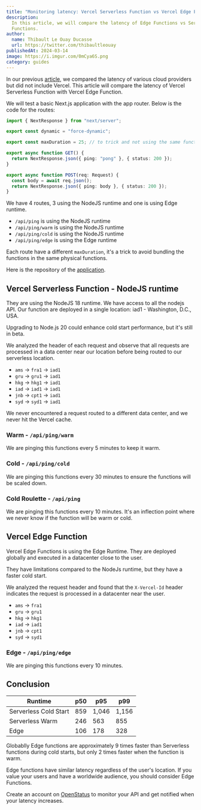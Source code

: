 ```yaml
---
title: "Monitoring latency: Vercel Serverless Function vs Vercel Edge Function"
description:
  In this article, we will compare the latency of Edge Functions vs Serverless
  Functions.
author:
  name: Thibault Le Ouay Ducasse
  url: https://twitter.com/thibaultleouay
publishedAt: 2024-03-14
image: https://i.imgur.com/0mCya6S.png
category: guides
---
```


In our previous
[article](https://www.openstatus.dev/blog/monitoring-latency-cf-workers-fly-koyeb-raylway-render),
we compared the latency of various cloud providers but did not include Vercel.
This article will compare the latency of Vercel Serverless Function with Vercel
Edge Function.

We will test a basic Next.js application with the app router. Below is the code
for the routes:

```ts
import { NextResponse } from "next/server";

export const dynamic = "force-dynamic";

export const maxDuration = 25; // to trick and not using the same function as the other ping route

export async function GET() {
  return NextResponse.json({ ping: "pong" }, { status: 200 });
}

export async function POST(req: Request) {
  const body = await req.json();
  return NextResponse.json({ ping: body }, { status: 200 });
}
```

We have 4 routes, 3 using the NodeJS runtime and one is using Edge runtime.

- `/api/ping` is using the NodeJS runtime
- `/api/ping/warm` is using the NodeJS runtime
- `/api/ping/cold` is using the NodeJS runtime
- `/api/ping/edge` is using the Edge runtime

Each route have a different `maxDuration`, it's a trick to avoid bundling the
functions in the same physical functions.

Here is the repository of the
[application](https://github.com/openstatusHQ/openstatus-next-latency).

## Vercel Serverless Function - NodeJS runtime

They are using the NodeJS 18 runtime. We have access to all the nodejs API. Our
function are deployed in a single location: iad1 - Washington, D.C., USA.

Upgrading to Node.js 20 could enhance cold start performance, but it's still in
beta.

We analyzed the header of each request and observe that all requests are
processed in a data center near our location before being routed to our
serverless location.

- `ams` -> `fra1` -> `iad1`
- `gru` -> `gru1` -> `iad1`
- `hkg` -> `hkg1` -> `iad1`
- `iad` -> `iad1` -> `iad1`
- `jnb` -> `cpt1` -> `iad1`
- `syd` -> `syd1` -> `iad1`

We never encountered a request routed to a different data center, and we never
hit the Vercel cache.

### Warm - `/api/ping/warm`

We are pinging this functions every 5 minutes to keep it warm.

### Cold - `/api/ping/cold`
We are pinging this functions every 30 minutes to ensure the functions will be
scaled down.

### Cold Roulette - `/api/ping`
We are pinging this functions every 10 minutes. It's an inflection point where
we never know if the function will be warm or cold.

## Vercel Edge Function

Vercel Edge Functions is using the Edge Runtime. They are deployed globally and
executed in a datacenter close to the user.

They have limitations compared to the NodeJs runtime, but they have a faster
cold start.

We analyzed the request header and found that the `X-Vercel-Id` header indicates
the request is processed in a datacenter near the user.

- `ams` -> `fra1`
- `gru` -> `gru1`
- `hkg` -> `hkg1`
- `iad` -> `iad1`
- `jnb` -> `cpt1`
- `syd` -> `syd1`

### Edge - `/api/ping/edge`

We are pinging this functions every 10 minutes.

## Conclusion

| Runtime               | p50 | p95   | p99   |
| --------------------- | --- | ----- | ----- |
| Serverless Cold Start | 859 | 1,046 | 1,156 |
| Serverless Warm       | 246 | 563   | 855   |
| Edge                  | 106 | 178   | 328   |

Globablly Edge functions are approximately 9 times faster than Serverless
functions during cold starts, but only 2 times faster when the function is warm.

Edge functions have similar latency regardless of the user's location. If you
value your users and have a worldwide audience, you should consider Edge
Functions.

Create an account on [OpenStatus](https://www.openstatus.dev/app/sign-up) to
monitor your API and get notified when your latency increases.